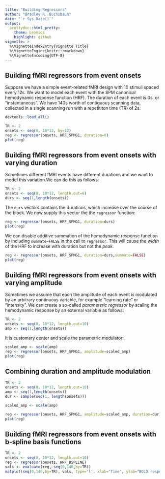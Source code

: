 ```yaml
---
title: "Building Regressors"
author: "Bradley R. Buchsbaum"
date: "`r Sys.Date()`"
output:
  prettydoc::html_pretty:
    theme: Leonids
    highlight: github
vignette: >
  %\VignetteIndexEntry{Vignette Title}
  %\VignetteEngine{knitr::rmarkdown}
  %\VignetteEncoding{UTF-8}
---
```



## Building fMRI regressors from event onsets

Suppose we have a simple event-related fMRI design with 10 stimuli spaced every 12s. We want to model each event with the SPM canonical hemodynamic response function (HRF). The duration of each event is 0s, or "instantaneous". We have 140s worth of contiguous scanning data, collected in a single scanning run with a repetititon time (TR) of 2s.

```r
devtools::load_all()
```

```r

TR <- 2
onsets <- seq(0, 10*12, by=12)
reg <- regressor(onsets, HRF_SPMG1, duration=0)
plot(reg)
```

## Building fMRI regressors from event onsets with varying duration

Sometimes different fMRI events have different durations and we want to model this variation.We can do this as follows:

```r

TR <- 2
onsets <- seq(0, 10*12, length.out=6)
durs <- seq(1,length(onsets))
```

The `durs` vectors contains the durations, which increase over the course of the block. We now supply this vector the the `regressor` function:

```r
reg <- regressor(onsets, HRF_SPMG1, duration=durs)
plot(reg)
```

We can disable additive summation of the hemodynamic response function by including `summate=FALSE` in the call to `regressor`. This will cause the *width* of the HRF to increase with duration but not the *peak*.

```r
reg <- regressor(onsets, HRF_SPMG1, duration=durs,summate=FALSE)
plot(reg)
```

## Building fMRI regressors from event onsets with varying amplitude

Sometimes we assume that each the amplitude of each event is modulated by an arbitrary continuous variable, for example "learning rate" or "intensity".
We can create a so-called *parameteric regressor* by scaling the hemodynamic response by an external variable as follows:

```r

TR <- 2
onsets <- seq(0, 10*12, length.out=10)
amp <- seq(1,length(onsets))
```

It is customary center and scale the parametric modulator:

```r
scaled_amp <- scale(amp)
reg <- regressor(onsets, HRF_SPMG1, amplitude=scaled_amp)
plot(reg)
```

## Combining duration and amplitude modulation

```r

TR <- 2
onsets <- seq(0, 10*12, length.out=10)
amp <- seq(1,length(onsets))
dur <- sample(seq(1, length(onsets)))

scaled_amp <- scale(amp)

reg <- regressor(onsets, HRF_SPMG1, amplitude=scaled_amp, duration=dur)
plot(reg)
```

## Building fMRI regressors from event onsets with b-spline basis functions

```r

TR <- 2
onsets <- seq(0, 10*12, length.out=10)
reg <- regressor(onsets, HRF_BSPLINE)
vals <- evaluate(reg, seq(0,140,by=TR))
matplot(seq(0,140,by=TR), vals, type='l', xlab="Time", ylab="BOLD response")
```


